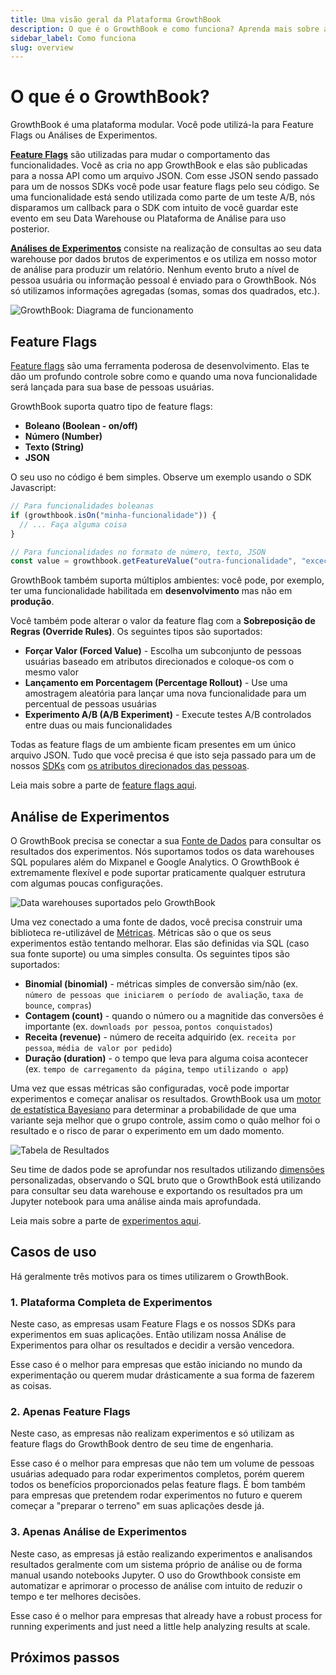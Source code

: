 ```yaml
---
title: Uma visão geral da Plataforma GrowthBook
description: O que é o GrowthBook e como funciona? Aprenda mais sobre a plataforma e como ela pode ajudar seu negócio a crescer.
sidebar_label: Como funciona
slug: overview
---
```



# O que é o GrowthBook?

GrowthBook é uma plataforma modular. Você pode utilizá-la para Feature Flags ou Análises de Experimentos.

[**Feature Flags**](/app/features) são utilizadas para mudar o comportamento das funcionalidades. Você as cria no app GrowthBook e elas são publicadas para a nossa API como um arquivo JSON. Com esse JSON sendo passado para um de nossos SDKs você pode usar feature flags pelo seu código. Se uma funcionalidade está sendo utilizada como parte de um teste A/B, nós disparamos um callback para o SDK com intuito de você guardar este evento em seu Data Warehouse ou Plataforma de Análise para uso posterior.

[**Análises de Experimentos**](/app/experiments) consiste na realização de consultas ao seu data warehouse por dados brutos de experimentos e os utiliza em nosso motor de análise para produzir um relatório. Nenhum evento bruto a nível de pessoa usuária ou informação pessoal é enviado para o GrowthBook. Nós só utilizamos informações agregadas (somas, somas dos quadrados, etc.).

<div style={{textAlign: 'center'}}>

![GrowthBook: Diagrama de funcionamento](/images/feature-flagging-experimentation-diagram-766.png)

</div>

## Feature Flags

[Feature flags](/app/features) são uma ferramenta poderosa de desenvolvimento. Elas te dão um profundo controle sobre como e quando uma nova funcionalidade será lançada para sua base de pessoas usuárias.

GrowthBook suporta quatro tipo de feature flags:

- **Boleano (Boolean - on/off)**
- **Número (Number)**
- **Texto (String)**
- **JSON**

O seu uso no código é bem simples. Observe um exemplo usando o SDK Javascript:

```js
// Para funcionalidades boleanas
if (growthbook.isOn("minha-funcionalidade")) {
  // ... Faça alguma coisa
}

// Para funcionalidades no formato de número, texto, JSON
const value = growthbook.getFeatureValue("outra-funcionalidade", "exceção");
```

GrowthBook também suporta múltiplos ambientes: você pode, por exemplo, ter uma funcionalidade habilitada em **desenvolvimento** mas não em **produção**.

Você também pode alterar o valor da feature flag com a **Sobreposição de Regras (Override Rules)**. Os seguintes tipos são suportados:

- **Forçar Valor (Forced Value)** - Escolha um subconjunto de pessoas usuárias baseado em atributos direcionados e coloque-os com o mesmo valor
- **Lançamento em Porcentagem (Percentage Rollout)** - Use uma amostragem aleatória para lançar uma nova funcionalidade para um percentual de pessoas usuárias
- **Experimento A/B (A/B Experiment)** - Execute testes A/B controlados entre duas ou mais funcionalidades

Todas as feature flags de um ambiente ficam presentes em um único arquivo JSON. Tudo que você precisa é que isto seja passado para um de nossos [SDKs](/lib) com [os atributos direcionados das pessoas](/app/features#targeting-attributes).

Leia mais sobre a parte de [feature flags aqui](/app/features).

## Análise de Experimentos

O GrowthBook precisa se conectar a sua [Fonte de Dados](/app/datasources) para consultar os resultados dos experimentos. Nós suportamos todos os data warehouses SQL populares além do Mixpanel e Google Analytics. O GrowthBook é extremamente flexível e pode suportar praticamente qualquer estrutura com algumas poucas configurações.

![Data warehouses suportados pelo GrowthBook](/images/GrowthBook-supported-DB-766.png)

Uma vez conectado a uma fonte de dados, você precisa construir uma biblioteca re-utilizável de [Métricas](/app/metrics). Métricas são o que os seus experimentos estão tentando melhorar. Elas são definidas via SQL (caso sua fonte suporte) ou uma simples consulta. Os seguintes tipos são suportados:

- **Binomial (binomial)** - métricas simples de conversão sim/não (ex. `número de pessoas que iniciarem o período de avaliação`, `taxa de bounce`, `compras`)
- **Contagem (count)** - quando o número ou a magnitide das conversões é importante (ex. `downloads por pessoa`, `pontos conquistados`)
- **Receita (revenue)** - número de receita adquirido (ex. `receita por pessoa`, `média de valor por pedido`)
- **Duração (duration)** - o tempo que leva para alguma coisa acontecer (ex. `tempo de carregamento da página`, `tempo utilizando o app`)

Uma vez que essas métricas são configuradas, você pode importar experimentos e começar analisar os resultados. GrowthBook usa um [motor de estatística Bayesiano](/statistics/overview) para determinar a probabilidade de que uma variante seja melhor que o grupo controle, assim como o quão melhor foi o resultado e o risco de parar o experimento em um dado momento.

![Tabela de Resultados](/images/results-table.png)

Seu time de dados pode se aprofundar nos resultados utilizando [dimensões](/app/adimensions) personalizadas, observando o SQL bruto que o GrowthBook está utilizando para consultar seu data warehouse e exportando os resultados pra um Jupyter notebook para uma análise ainda mais aprofundada.

Leia mais sobre a parte de [experimentos aqui](/app/experiments).

## Casos de uso

Há geralmente três motivos para os times utilizarem o GrowthBook.

### 1. Plataforma Completa de Experimentos

Neste caso, as empresas usam Feature Flags e os nossos SDKs para experimentos em suas aplicações. Então utilizam nossa Análise de Experimentos para olhar os resultados e decidir a versão vencedora.

Esse caso é o melhor para empresas que estão iniciando no mundo da experimentação ou querem mudar drásticamente a sua forma de fazerem as coisas.

### 2. Apenas Feature Flags

Neste caso, as empresas não realizam experimentos e só utilizam as feature flags do GrowthBook dentro de seu time de engenharia.

Esse caso é o melhor para empresas que não tem um volume de pessoas usuárias adequado para rodar experimentos completos, porém querem todos os benefícios proporcionados pelas feature flags. É bom também para empresas que pretendem rodar experimentos no futuro e querem começar a "preparar o terreno" em suas aplicações desde já.

### 3. Apenas Análise de Experimentos

Neste caso, as empresas já estão realizando experimentos e analisandos resultados geralmente com um sistema próprio de análise ou de forma manual usando notebooks Jupyter. O uso do Growthbook consiste em automatizar e aprimorar o processo de análise com intuito de reduzir o tempo e ter melhores decisões.

Esse caso é o melhor para empresas that already have a robust process for running experiments and just need a little help analyzing results at scale.

## Próximos passos

<div className="row is-multiline">
    <div className="col col--4">
        <ButtonCard
            to={'/self-host'}
            title="Hospedagem Própria"
            description="Aprenda utilizar o GrowthBook em sua própria infraestrutura"
            style={{ height: '100%' }}
        ></ButtonCard>
    </div>
    <div className="col col--4">
        <ButtonCard
            to={'/lib'}
            title="Documentação do SDK"
            description="Aprenda sobre os SDKs do GrowthBook"
            style={{ height: '100%' }}
            color="default"
        ></ButtonCard>
    </div>
    <div className="col col--4">
        <ButtonCard
            to={'/faq'}
            title="FAQ"
            description="Perguntas frequentes"
            style={{ height: '100%' }}
            color="default"
        ></ButtonCard>
    </div>
</div>

